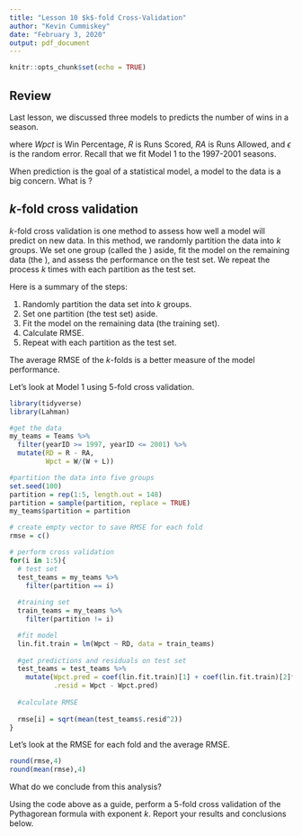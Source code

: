```yaml
---
title: "Lesson 10 $k$-fold Cross-Validation"
author: "Kevin Cummiskey"
date: "February 3, 2020"
output: pdf_document
---
```


```r
knitr::opts_chunk$set(echo = TRUE)
```

## Review

Last lesson, we discussed three models to predicts the number of wins in a season.

\begin{align}
Wpct &= \beta_0 + \beta_1 RD + \epsilon \\
Wpct &= \frac{R^2}{R^2 + RA^2} + \epsilon \\
Wpct &= \frac{R^k}{R^k + RA^k} + \epsilon
\end{align}
where $Wpct$ is Win Percentage, $R$ is Runs Scored, $RA$ is Runs Allowed, and $\epsilon$ is the random error. Recall that we fit Model 1 to the 1997-2001 seasons.

When prediction is the goal of a statistical model,  \textit{overfitting} a model to the data is a big concern.  What is \textit{overfitting}?

\vspace{0.5in}

## $k$-fold cross validation

$k$-fold cross validation is one method to assess how well a model will predict on new data.  In this method, we randomly partition the data into $k$ groups.  We set one group (called the \textit{test set}) aside, fit the model on the remaining data (the \textit{training set}), and assess the performance on the test set.  We repeat the process $k$ times with each partition as the test set.

Here is a summary of the steps:

1. Randomly partition the data set into $k$ groups.
2. Set one partition (the test set) aside.
3. Fit the model on the remaining data (the training set).
4. Calculate RMSE.
5. Repeat with each partition as the test set.

The average RMSE of the $k$-folds is a better measure of the model performance.


Let's look at Model 1 using 5-fold cross validation.  

```r
library(tidyverse)
library(Lahman)

#get the data
my_teams = Teams %>%
  filter(yearID >= 1997, yearID <= 2001) %>%
  mutate(RD = R - RA,
         Wpct = W/(W + L))

#partition the data into five groups
set.seed(100)
partition = rep(1:5, length.out = 148)
partition = sample(partition, replace = TRUE)
my_teams$partition = partition

# create empty vector to save RMSE for each fold
rmse = c()

# perform cross validation
for(i in 1:5){
  # test set
  test_teams = my_teams %>% 
    filter(partition == i)
  
  #training set
  train_teams = my_teams %>%
    filter(partition != i)

  #fit model
  lin.fit.train = lm(Wpct ~ RD, data = train_teams)
    
  #get predictions and residuals on test set
  test_teams = test_teams %>%
    mutate(Wpct.pred = coef(lin.fit.train)[1] + coef(lin.fit.train)[2]*RD,
           .resid = Wpct - Wpct.pred)
  
  #calculate RMSE
  
  rmse[i] = sqrt(mean(test_teams$.resid^2))
}
```

Let's look at the RMSE for each fold and the average RMSE.

```r
round(rmse,4)
round(mean(rmse),4)
```


What do we conclude from this analysis? \vspace{0.5in}


Using the code above as a guide, perform a 5-fold cross validation of the Pythagorean formula with exponent $k$. Report your results and conclusions below.

\vspace{2in}








